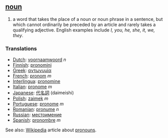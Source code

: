 == [[noun]] ==
# a word that takes the place of a noun or noun phrase in a sentence, but which cannot ordinarily be preceded by an article and rarely takes a qualifying adjective.  English examples include ''I, you, he, she, it, we, they''.

=== Translations ===
*[[Dutch]]: [[voornaamwoord]] ''n''
*[[Finnish]]: [[pronomini]]
*[[Greek]]: [[αντωνυμία]]
*[[French]]: [[pronom]] ''m''
*[[Interlingua]]: [[pronomine]]
*[[Italian]]: [[pronome]] ''m''
*[[Japanese]]: [[代名詞]] (daimeishi)
*[[Polish]]: [[zaimek]] ''m''
*[[Portuguese]]: [[pronome]] ''m''
*[[Romanian]]: [[pronume]] ''n''
*[[Russian]]: [[местоимение]]
*[[Spanish]]: [http://es.wikipedia.org/wiki/pronombre pronombre] ''m''

See also: [[Wikipedia]] article about [[w:pronoun|pronoun]]s.